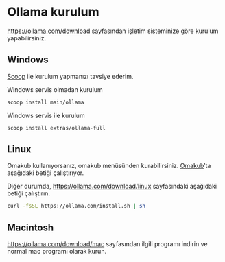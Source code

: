 # Ollama kurulum

<https://ollama.com/download> sayfasından işletim sisteminize göre kurulum yapabilirsiniz.


## Windows

[Scoop](https://scoop.sh/#/apps?q=ollama) ile kurulum yapmanızı tavsiye ederim.


Windows servis olmadan kurulum

```bash
scoop install main/ollama
```

Windows servis ile kurulum

```bash
scoop install extras/ollama-full
```


## Linux

Omakub kullanıyorsanız, omakub menüsünden kurabilirsiniz.
[Omakub](https://github.com/basecamp/omakub/blob/master/install/terminal/optional/app-ollama.sh)'ta aşağıdaki betiği çalıştırıyor.

Diğer durumda, <https://ollama.com/download/linux> sayfasındaki aşağıdaki betiği çalıştırın.

```bash
curl -fsSL https://ollama.com/install.sh | sh
```


## Macintosh

<https://ollama.com/download/mac> sayfasından ilgili programı indirin ve normal mac programı olarak kurun.

